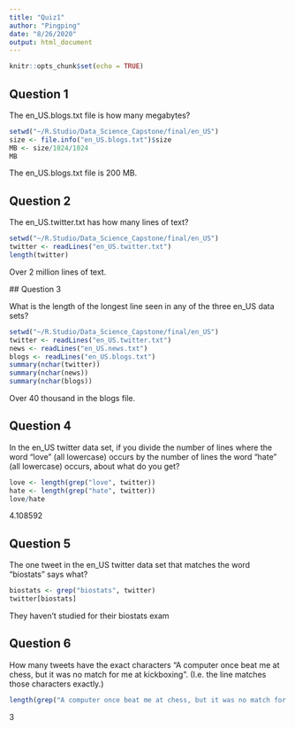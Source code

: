 ```yaml
---
title: "Quiz1"
author: "Pingping"
date: "8/26/2020"
output: html_document
---
```


```r
knitr::opts_chunk$set(echo = TRUE)
```

## Question 1

The en_US.blogs.txt file is how many megabytes?

```r
setwd("~/R.Studio/Data_Science_Capstone/final/en_US")
size <- file.info("en_US.blogs.txt")$size
MB <- size/1024/1024
MB
``` 

The en_US.blogs.txt  file is 200 MB.

## Question 2

The en_US.twitter.txt has how many lines of text?

```r
setwd("~/R.Studio/Data_Science_Capstone/final/en_US")
twitter <- readLines("en_US.twitter.txt")
length(twitter)
```
 
 Over 2 million lines of text.
 
 ## Question 3
 
 What is the length of the longest line seen in any of the three en_US data sets?
 
```r
setwd("~/R.Studio/Data_Science_Capstone/final/en_US")
twitter <- readLines("en_US.twitter.txt")
news <- readLines("en_US.news.txt")
blogs <- readLines("en_US.blogs.txt")
summary(nchar(twitter))
summary(nchar(news))
summary(nchar(blogs))
```

Over 40 thousand in the blogs file.

## Question 4

In the en_US twitter data set, if you divide the number of lines where the word "love" (all lowercase) occurs by the number of lines the word "hate" (all lowercase) occurs, about what do you get?

```r
love <- length(grep("love", twitter))
hate <- length(grep("hate", twitter))
love/hate
```

4.108592

## Question 5

The one tweet in the en_US twitter data set that matches the word "biostats" says what?

```r
biostats <- grep("biostats", twitter)
twitter[biostats]
```

They haven’t studied for their biostats exam

## Question 6

How many tweets have the exact characters "A computer once beat me at chess, but it was no match for me at kickboxing". (I.e. the line matches those characters exactly.)

```r
length(grep("A computer once beat me at chess, but it was no match for me at kickboxing", twitter))
```

3
